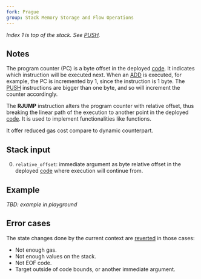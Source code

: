 ```yaml
---
fork: Prague
group: Stack Memory Storage and Flow Operations
---
```


*Index 1 is top of the stack. See [PUSH](/#60).*

## Notes

The program counter (PC) is a byte offset in the deployed [code](/about). It indicates which instruction will be executed next. When an [ADD](/#01) is executed, for example, the PC is incremented by 1, since the instruction is 1 byte. The [PUSH](/#60) instructions are bigger than one byte, and so will increment the counter accordingly.

The **RJUMP** instruction alters the program counter with relative offset, thus breaking the linear path of the execution to another point in the deployed [code](/about). It is used to implement functionalities like functions.

It offer reduced gas cost compare to dynamic counterpart.

## Stack input

0. `relative_offset`: immediate argument as byte relative offset in the deployed [code](/about) where execution will continue from.

## Example

*TBD: example in playground*

## Error cases

The state changes done by the current context are [reverted](#FD) in those cases:
- Not enough gas.
- Not enough values on the stack.
- Not EOF code.
- Target outside of code bounds, or another immediate argument.
